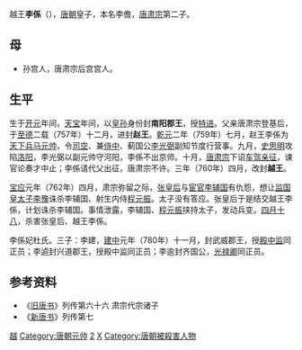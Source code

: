 越王'''李係'''（{{bd|8世纪|？|762年|5月16日|catIdx=L}}），[[唐朝|唐朝]]皇子，本名李儋，[[唐肃宗|唐肃宗]]第二子。
==母==
*孙宫人，唐肃宗后宫宫人。
==生平==
生于[[开元|开元]]年间，[[天宝_(唐朝)|天宝]]年间，以[[皇孙|皇孙]]身份封'''南阳郡王'''，授[[特进|特进]]。父亲唐肃宗登基后，于[[至德_(唐朝)|至德]]二载（757年）十二月，进封'''赵王'''。[[乾元_(唐朝)|乾元]]二年（759年）七月，赵王李係为[[天下兵马元帅|天下兵马元帅]]，令[[司空|司空]]、兼[[侍中|侍中]]、蓟国公[[李光弼|李光弼]]副知节度行营事。九月，[[史思明|史思明]]攻陷[[洛阳市|洛阳]]，李光弼以副元帅守河阳，李係不出京师。十月，[[唐肃宗|唐肃宗]]下诏[[御驾亲征|车驾亲征]]，谏官论奏才中止；李係请代父出征，唐肃宗不许。三年（760年）四月，改封'''越王'''。

[[宝应_(年号)|宝应]]元年（762年）四月，肃宗弥留之际，[[張皇后_(唐朝)|张皇后]]与[[宦官|宦官]][[李辅国|李辅国]]有仇怨，想让[[监国|监国]][[皇太子|皇太子]][[李豫|李豫]]诛杀李辅国、射生内侍[[程元振|程元振]]。太子没有答应。张皇后于是结交越王李係，计划诛杀李辅国。事情泄露，李辅国、[[程元振|程元振]]挟持太子，发动兵变。[[四月十八|四月十八]]，杀害张皇后、越王李係。

李係妃杜氏。三子：李建，[[建中_(唐朝)|建中]]元年（780年）十一月，封武威郡王，授[[殿中监|殿中监]]同正员；李逌封兴道郡王，授殿中监同正员；李逾封齐国公，[[光禄寺|光禄卿]]同正员。　
==参考资料==
*《[[旧唐书|旧唐书]]》列传第六十六 肃宗代宗诸子
*《[[新唐书|新唐书]]》列传第七
{{唐肃宗皇室}}
[[Category:唐朝宗室国王|越]]
[[Category:唐朝元帅|Category:唐朝元帅]]
[[Category:唐肃宗皇子|2]]
[[Category:李姓|X]]
[[Category:唐朝被殺害人物|Category:唐朝被殺害人物]]